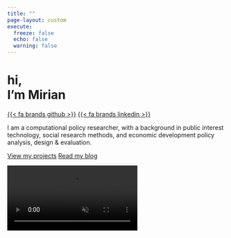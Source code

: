 ```yaml
---
title: ""
page-layout: custom
execute: 
  freeze: false
  echo: false
  warning: false
---
```


<style>
/* CSS specific to the index.html page */
.navbar-container {
    position: absolute;
    top: 0;
    width: 100%;
    background: transparent !important;
    display: flex;
    justify-content: space-between;
    padding: 20px;
    box-sizing: border-box; 
    color: white;
}

.navbar-container a {
    color: white; /* Adjust as needed */
    text-decoration: none;
    padding: 10px;
}

#quarto-header {
    display: none;
}
</style>

<div id="container">
<div id="left-column">
<div class="inner-wrap">
<h1 id="hero-text">hi, <br> I'm Mirian</h1>
<a href="https://github.com/mirianlima" title="github" target="_blank" rel="noopener">{{< fa brands github >}}</a>
<a href="https://www.linkedin.com/in/mspencerlima" title="LinkedIn" target="_blank" rel="noopener">{{< fa brands linkedin >}}</a>
<p id="description-text">I am a computational policy researcher, with a background in public interest technology, social research methods, and economic development policy analysis, design & evaluation.</p>
<div id="buttons">
<a href="#" class="btn">View my projects</a>
<a href="#" class="btn">Read my blog</a>
</div>
</div>
</div>
<div id="right-column">
<video autoplay muted loop preload="true" webkit-playsinline playsinline>
<source src="assets/innovator-web.mp4" type="video/mp4"> Your browser does not support the video tag.
</video>
</video>
</div>
</div>